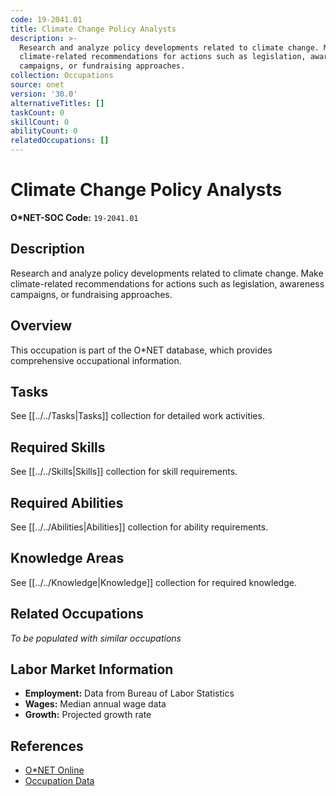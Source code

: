 ```yaml
---
code: 19-2041.01
title: Climate Change Policy Analysts
description: >-
  Research and analyze policy developments related to climate change. Make
  climate-related recommendations for actions such as legislation, awareness
  campaigns, or fundraising approaches.
collection: Occupations
source: onet
version: '30.0'
alternativeTitles: []
taskCount: 0
skillCount: 0
abilityCount: 0
relatedOccupations: []
---
```

# Climate Change Policy Analysts

**O*NET-SOC Code:** `19-2041.01`

## Description

Research and analyze policy developments related to climate change. Make climate-related recommendations for actions such as legislation, awareness campaigns, or fundraising approaches.

## Overview

This occupation is part of the O*NET database, which provides comprehensive occupational information.

## Tasks

See [[../../Tasks|Tasks]] collection for detailed work activities.

## Required Skills

See [[../../Skills|Skills]] collection for skill requirements.

## Required Abilities

See [[../../Abilities|Abilities]] collection for ability requirements.

## Knowledge Areas

See [[../../Knowledge|Knowledge]] collection for required knowledge.

## Related Occupations

*To be populated with similar occupations*

## Labor Market Information

- **Employment:** Data from Bureau of Labor Statistics
- **Wages:** Median annual wage data
- **Growth:** Projected growth rate

## References

- [O*NET Online](https://www.onetonline.org/link/summary/19-2041.01)
- [Occupation Data](https://www.onetcenter.org/)
